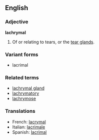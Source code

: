 ==English==
===Adjective===
'''lachrymal'''

# Of or relating to tears, or the [[tear gland]]s.

===Variant forms===
*lacrimal

===Related terms===
*[[lachrymal gland]]
*[[lachrymatory]]
*[[lachrymose]]

===Translations===
*French: [[lacrymal]]
*Italian: [[lacrimale]]
*Spanish: [[lacrimal]]
